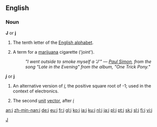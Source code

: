 {{see|J}}

==English==
[[Category:Latin letters|J]]

===Noun===
'''J''' or '''j'''

# The tenth letter of the [[Appendix:Roman script|English alphabet]].
# {{slang}} A term for a [[marijuana]] cigarette ('joint').
#: ''"I went outside to smoke myself a <i>'J'</i>" &mdash; [[w:Paul Simon (musician)|Paul Simon]], from the song "Late in the Evening" from the album, "One Trick Pony."''

'''''j''''' or '''j'''

# {{mathematics}} An alternative version of ''[[i]]'', the positive square root of -1; used in the context of electronics.
# {{mathematics}} The second [[unit]] [[vector]], after ''[[i]]''

[[an:j]]
[[zh-min-nan:j]]
[[de:j]]
[[eu:j]]
[[fr:j]]
[[gl:j]]
[[ko:j]]
[[ia:j]]
[[ku:j]]
[[nl:j]]
[[ja:j]]
[[pl:j]]
[[pt:j]]
[[sk:j]]
[[sl:j]]
[[fi:j]]
[[vi:j]]